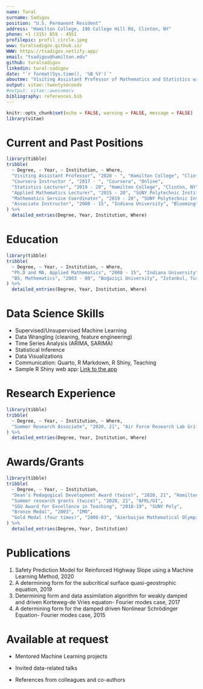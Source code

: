 ```yaml
---
name: Tural
surname: Sadigov
position: "U.S. Permanent Resident"
address: "Hamilton College, 198 College Hill Rd, Clinton, NY"
phone: +1 (315) 859 - 4551
profilepic: profil_circle.jpeg
www: turalsadigov.github.io/
WWW: https://tsadigov.netlify.app/
email: "tsadigov@hamilton.edu"
github: turalsadigov
linkedin: tural-sadigov
date: "`r format(Sys.time(), '%B %Y')`"
aboutme: "Visiting Assistant Professor of Mathematics and Statistics with Ph.D. in Applied Mathematics and 7+ years experience in developing and teaching both mathematics and data-related courses such as various levels of Statistics, Machine Learning, Probability and Time Series Analysis (on Coursera) and mentoring undergraduate Machine Learning projects in Statistical Methods in Machine Learning course. Using R and RStudio extensively in all data-related course. Creator of R package stats2data for one of the statistics courses. Skills: Mathematics, Statistics, Machine Learning, Python, R, SQL, Quarto, R Markdwon, LaTeX"
output: vitae::twentyseconds
#output: vitae::awesomecv
bibliography: references.bib
---
```


```r
knitr::opts_chunk$set(echo = FALSE, warning = FALSE, message = FALSE)
library(vitae)
```

# Current and Past Positions

```r
library(tibble)
tribble(
  ~ Degree, ~ Year, ~ Institution, ~ Where,
  "Visiting Assistant Professor", "2020 - ", "Hamilton College", "Clinton, NY",
  "Coursera Instructor ", "2017 - ", "Coursera", "Online",
  "Statistics Lecturer", "2019 - 20", "Hamilton College", "Clinton, NY",
  "Applied Mathematics Lecturer", "2015 - 20", "SUNY Polytechnic Institute", "Utica, NY",
  "Mathematics Service Coordinator", "2019 - 20", "SUNY Polytechnic Institute", "Utica, NY",
  "Associate Instructor", "2008 - 15", "Indiana University", "Bloomington, IN"
) %>% 
  detailed_entries(Degree, Year, Institution, Where)
```

# Education

```r
library(tibble)
tribble(
  ~ Degree, ~ Year, ~ Institution, ~ Where,
  "Ph.D and MA, Applied Mathematics", "2008 - 15", "Indiana University", "Bloomington, IN",
  "BS, Mathematics", "2003 - 08", "Boğaziçi University", "Istanbul, Turkey"
) %>% 
  detailed_entries(Degree, Year, Institution, Where)
```

# Data Science Skills

-   Supervised/Unsupervised Machine Learning
-   Data Wrangling (cleaning, feature engineering)
-   Time Series Analysis (ARIMA, SARIMA)
-   Statistical Inference
-   Data Visualizations
-   Communication: Quarto, R Markdown, R Shiny, Teaching
-   Sample R Shiny web app: [Link to the app](https://turalsadigov.shinyapps.io/my_new_ames_app/)

# Research Experience

```r
library(tibble)
tribble(
  ~ Degree, ~ Year, ~ Institution, ~ Where,
  "Summer Research Associate", "2020, 21", "Air Force Research Lab Griffis Institute", "Rome, NY",
) %>% 
  detailed_entries(Degree, Year, Institution, Where)
```

# Awards/Grants

```r
library(tibble)
tribble(
  ~ Degree, ~ Year, ~ Institution,
  "Dean’s Pedagogical Development Award (twice)", "2020, 21", "Hamilton College",
  "Summer research grants (twice)", "2020, 21", "AFRL/GI",
  "SGU Award for Excellence in Teaching", "2018-19", "SUNY Poly",
  "Bronze Medal", "2003", "IMO",
  "Gold Medal (four times)", "2000-03", "Azerbaijan Mathematical Olympiads"
) %>% 
  detailed_entries(Degree, Year, Institution)
```

# Publications

1.  Safety Prediction Model for Reinforced Highway Slope using a Machine Learning Method, 2020
2.  A determining form for the subcritical surface quasi-geostrophic equation, 2019
3.  Determining form and data assimilation algorithm for weakly damped and driven Korteweg-de Vries equaton- Fourier modes case, 2017
4.  A determining form for the damped driven Nonlinear Schrödinger Equation- Fourier modes case, 2015

# Available at request

-   Mentored Machine Learning projects

-   Invited data-related talks

-   References from colleagues and co-authors

